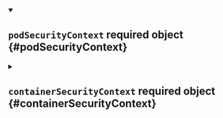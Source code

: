 


<details className="config-field" data-expandable="false" open>
<summary>

## `podSecurityContext` <span className="config-field-required" data-required="true">required</span> <span className="config-field-type">object</span> <span className="config-field-default"></span> <span className="config-field-enum"></span> {#podSecurityContext}



</summary>



</details>



<details className="config-field" data-expandable="true">
<summary>

## `containerSecurityContext` <span className="config-field-required" data-required="true">required</span> <span className="config-field-type">object</span> <span className="config-field-default"></span> <span className="config-field-enum"></span> {#containerSecurityContext}



</summary>




<details className="config-field" data-expandable="false" open>
<summary>

### `allowPrivilegeEscalation` <span className="config-field-required" data-required="false">required</span> <span className="config-field-type">boolean</span> <span className="config-field-default">true</span> <span className="config-field-enum"></span> {#containerSecurityContext-allowPrivilegeEscalation}



</summary>



</details>



<details className="config-field" data-expandable="false" open>
<summary>

### `capabilities` <span className="config-field-required" data-required="true">required</span> <span className="config-field-type">object</span> <span className="config-field-default"></span> <span className="config-field-enum"></span> {#containerSecurityContext-capabilities}



</summary>



</details>



<details className="config-field" data-expandable="false" open>
<summary>

### `runAsUser` <span className="config-field-required" data-required="true">required</span> <span className="config-field-type">integer</span> <span className="config-field-default"></span> <span className="config-field-enum"></span> {#containerSecurityContext-runAsUser}



</summary>



</details>



<details className="config-field" data-expandable="false" open>
<summary>

### `runAsGroup` <span className="config-field-required" data-required="true">required</span> <span className="config-field-type">integer</span> <span className="config-field-default"></span> <span className="config-field-enum"></span> {#containerSecurityContext-runAsGroup}



</summary>



</details>


</details>
